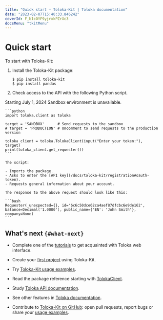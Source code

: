 ```yaml
---
title: "Quick start — Toloka-Kit | Toloka documentation"
date: "2023-02-07T15:40:33.846242"
coverId: F_bIcOYF9yjrxkPZrXc3
docsMenu: "tkitMenu"
---
```


# Quick start

To start with Toloka-Kit:

1. Install the Toloka-Kit package:

    ```shell
    $ pip install toloka-kit
    $ pip install pandas
    ```

1. Check access to the API with the following Python script.

<Note mode="restriction" title="Alert">

Starting July 1, 2024 Sandbox environment is unavailable.

</Note>

    ```python
    import toloka.client as toloka

    target = 'SANDBOX'      # Send requests to the sandbox
    # target = 'PRODUCTION' # Uncomment to send requests to the production version

    toloka_client = toloka.TolokaClient(input("Enter your token:"), target)
    print(toloka_client.get_requester())
    ```

    The script:

    - Imports the package.
    - Asks to enter the [API key](/docs/toloka-kit/registration#oauth-token).
    - Requests general information about your account.

    The response to the above request should look like this:

    ```bash
    Requester(_unexpected={}, id='6c6c50dce62ca4aef87dfcbc6e9de162', balance=Decimal('1.0000'), public_name={'EN': 'John Smith'}, company=None)
    ```

## What's next `{#what-next}`

- Complete one of the [tutorials](/docs/tutorials/usecases) to get acquainted with Toloka web interface.

- Create your [first project](/docs/toloka-kit/recipes/learn-basics) using Toloka-Kit.

- Try [Toloka-Kit usage examples](/docs/toloka-kit/recipes/use-cases).

- Read the package reference starting with [TolokaClient](/docs/toloka-kit/reference/toloka.client.TolokaClient).

- Study [Toloka API documentation](https://toloka.ai/docs/api/api-reference/).

- See other features in [Toloka documentation](/docs/guide/overview).

- Contribute to [Toloka-Kit on GitHub](https://github.com/Toloka/toloka-kit): open pull requests, report bugs or share your [usage examples](https://github.com/Toloka/toloka-kit/tree/main/examples#need-more-examples).
